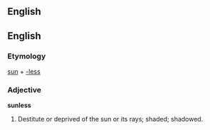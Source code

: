 ==English==

==English==
===Etymology===
[[sun]] + [[-less]]

===Adjective===
'''sunless'''

#Destitute or deprived of the sun or its rays; shaded; shadowed.
{{seeCites}}